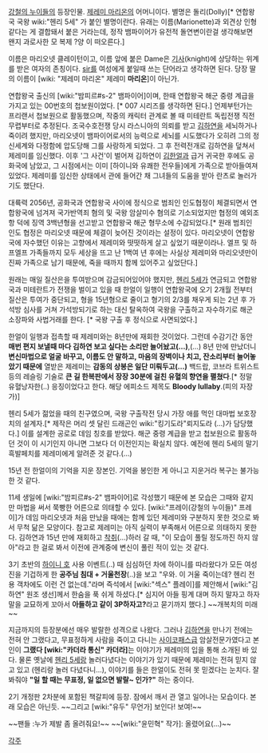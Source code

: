 [[강철의 누이들]]의 등장인물. [[제레미 마리온]]의 어머니이다. 별명은 돌리(Dolly)[* 연합왕국 국왕 wiki:"헨리 5세" 가 붙인 별명이란다. 유래는 이름(Marionette)과 외견상 인형같다는 게 결합돼서 붙은 거라는데, 정작 뱀파이어가 유전적 돌연변이란걸 생각해보면 왠지 과로사한 모 복제 ?양 이 떠오른다.]

이름은 마리오넷 클레이턴이고, 이름 앞에 붙은 Dame은 [[기사]](knight)에 상당하는 위계를 받은 여자의 존칭이다. [[sir]]를 여성에게 붙일때 쓰는 단어라고 생각하면 된다. 당장 딸의 이름이 [wiki: "제레미 마리온" 제레미 '''마리온''']이 아닌가. 

연합왕국 출신의 [wiki:"밤피르#s-2" 뱀파이어]이며, 한때 연합왕국 해군 중령 계급을 가지고 있는 00번호의 첩보원이었다. [* 007 시리즈를 생각하면 된다.] 언제부턴가는 프리랜서 첩보원으로 활동했으며, 작중의 캐릭터 관계로 볼 때 미테란트 독립전쟁 직전 무렵부터로 추정된다. 조국수호전쟁 당시 라스니아의 의뢰를 받고 [[김하연]]을 세뇌하거나 죽이려 했지만, 마리오넷이 뱀파이어로서의 능력으로 세뇌를 시도했다가 오히려 그의 정신세계와 다정함에 압도당해 그를 사랑하게 되었다. 그 후 전력전개로 김하연을 덮쳐서 제레미를 임신했다. 이후 '그 사건'이 벌어져 김하연이 [[김한얼]]과 급거 귀국한 후에도 공화국에 남았고, 그 시점에서는 이미 [하이니와 유쾌한 전우들]에게 가족으로 받아들여져 있었다. 제레미를 임신한 상태에서 관에 들어간 채 그녀들의 도움을 받아 란츠로 놀러가기도 했단다.

대륙력 2056년, 공화국과 연합왕국 사이에 정식으로 범죄인 인도협정이 체결되면서 연합왕국에 넘겨져 국가반역죄 혐의 및 국왕 암살미수 혐의로 기소되었지만 협정의 예외조항 덕에 징역 3백년형을 선고받고 연합왕국 해군 형무소에 수감되었다.[* 원래 범죄인 인도 협정은 마리오넷 때문에 체결이 늦어진 것이라는 설정이 있다. 마리오넷이 연합왕국에 자수했던 이유는 고향에서 제레미와 떳떳하게 살고 싶었기 때문이라나. 엘프 및 하프엘프 가족들까지 모두 세상을 뜨고 난 1백여 년 후에는 사실상 제레미와 마리오넷만이 진짜 가족으로 남기 때문에, 죽을 때까지 함께 있어주고 싶었단다.]

원래는 매일 질산은을 투여받으며 감금되어있어야 했지만, [[헨리 5세]]가 연금되고 연합왕국과 미테란트가 전쟁을 벌이고 있을 때 한얼이 일행이 연합왕국에 오기 2개월 전부터 질산은 투여가 중단되고, 형을 15년형으로 줄이고 형기의 2/3를 채우게 되는 2년 후 가석방 심사를 거쳐 가석방되기로 하는 대신 탈옥하여 국왕을 구출하고 자수하기로 해군 소장파와 사법거래를 한다. [* 국왕 구출 후 정식으로 사면되었다.] 

한얼이 일행과 접촉할 때 제레미와는 8년만에 재회한 것이었다. 그런데 수감기간 동안 '''매번 편지 보낼때 마다 김하연 보고 싶다는 소리만 늘어놨고(…)''',(…) 8년 만에 만났더니 '''변신마법으로 얼굴 바꾸고, 이름도 안 말하고, 마음의 장벽이나 치고, 잔소리부터 늘어놓았기 때문에''' 열받은 제레미는 '''감동의 상봉은 일단 미뤄두고(…)''' 백드랍, 코브라 트위스트 등의 레슬링 기술로 '''큰 길 한복판에서 장장 30분에 걸친 유혈의 향연을 펼쳤다'''.[* 정말 유혈낭자한(..) 응징이었다고 한다. 해당 에피소드 제목도 '''Bloody lullaby'''.(피의 자장가)]

헨리 5세가 젊었을 때의 친구였으며, 국왕 구출작전 당시 가장 애를 먹인 대마법 보호장치의 설계자.[* 제작은 머리 셋 달린 드래곤인 wiki:"킹기도라"뢰지도라 (…)가 담당했다.] 이를 설계한 공로로 데임 칭호를 받았다. 해군 중령 계급을 받고 첩보원으로 활동하던 것이 이 시기인지 아니면 그보다 더 이전인지는 확실치 않다. 예전에 헨리 5세의 말기 흑발페치를 제레미에게 알려준 것 같다.(…)

15년 전 한얼이의 기억을 지운 장본인. 기억을 봉인한 게 아니고 지운거라 복구는 불가능한 것 같다.

11세 생일에 [wiki:"밤피르#s-2" 뱀파이어]로 각성했기 때문에 본 모습은 그때와 같지만 마법을 써서 쭉빵한 어른으로 의태할 수 있다. [wiki:"프레이(강철의 누이들)" 프레이]가 데임 마리오넷과 처음 만났을 때에는 함께 있던 제레미와 구분하지 못한 것으로 봐서 무척 닮은 모양이다. 참고로 제레미는 아직 실력이 부족해서 어른으로 의태하지 못한다. 김하연과 15년 만에 재회하고 [[착취]](…)하러 갈 때, "이 모습이 풀릴 정도까진 하지 않아"라고 한 걸로 봐서 이전에 관계중에 변신이 풀린 적이 있는 것 같다.

3기 초반의 [[하이니 호]] 사용 이벤트(..) 때 심심하던 차에 하이니를 따라왔다가 모든 여성진을 기겁하게 한 '''공주님 침대 + 거울천장'''(..)을 보고 "우와. 이 거울 죽이는데? 헨리 전용 객차에도 이런 건 없는데."라며 즉석에서 [wiki:"섹스" 플레이]를 제안해서 [wiki:"김하연" 원조 생선]께서 한숨을 푹 쉬게 하셨다.[* 심지어 아들 핑계 대며 하지 말자고 하자 말을 교묘하게 꼬아서 '''아들하고 같이 3P하자고?'''라고 묻기까지 했다.] ~~개복치의 미래~~

지금까지의 등장분에선 매우 발랄한 성격으로 나왔다. 그러나 [[김하연]]을 만나기 전에는 전혀 안 그랬다고, 무표정하게 사람을 죽이고 다니는 [[사이코패스]]급 암살전문가였다고 본인이 '''그랬다 [wiki:"카더라 통신" 카더라]'''는 이야기가 제레미의 입을 통해 소개된 바 있다. 물론 옛날에 [[헨리 5세]]랑 놀러다녔다는 이야기가 있기 때문에 제레미는 전혀 믿지 않고 있고 (헨리랑 놀러 다녔다니...), 이야기를 들은 한얼이도 전혀 못 믿겠다는 눈치다. 잘 봐줘야 '''"일 할 때는 무표정, 일 없으면 발랄~ 인가?"''' 하는 중이다. 

2기 개정판 2차분에 포함된 책갈피에 등장. 잠에서 깨서 관 열고 일어나는 모습이다. 본래 모습은 아닌듯. ~~그리고 [wiki:"유두" 무언가] 보인다! 보여!~~

~~팬들 :누가 제발 좀 올려줘요!~~ 
~~[wiki:"윤민혁" 작가]: 올렸어요(...)~~

[[각주]]
